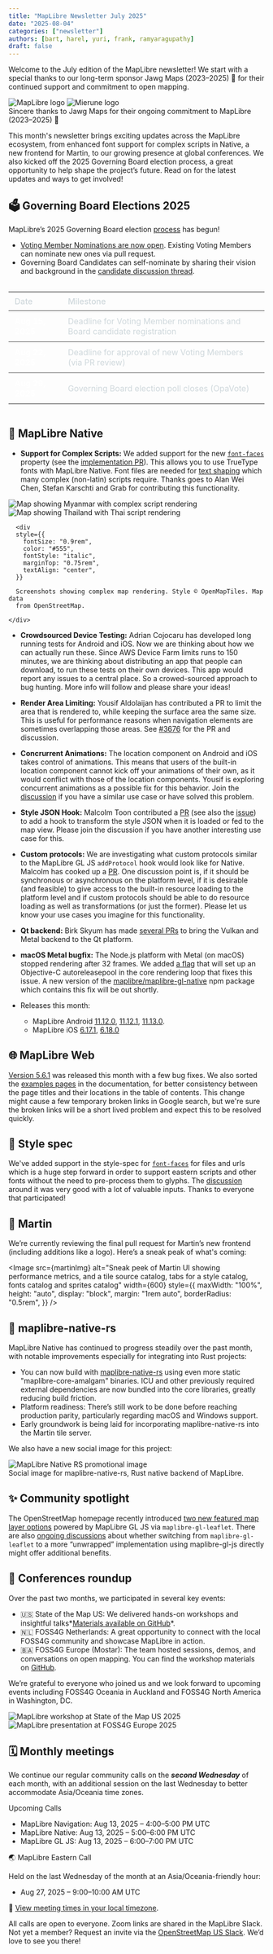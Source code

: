 ```yaml
---
title: "MapLibre Newsletter July 2025"
date: "2025-08-04"
categories: ["newsletter"]
authors: [bart, harel, yuri, frank, ramyaragupathy]
draft: false
---
```



Welcome to the July edition of the MapLibre newsletter! We start with a special thanks to our long-term sponsor Jawg Maps (2023–2025) 🙏 for their continued support and commitment to open mapping.

<div
  style={{
    backgroundColor: "white",
    padding: "2rem",
    border: "10px solid #cfd8dc",
    borderRadius: "0",
    marginBottom: "3rem",
    display: "flex",
    justifyContent: "center",
    alignItems: "center",
    gap: "2rem",
    flexWrap: "nowrap",
    overflow: "hidden",
    flexDirection: "column",
  }}
>
  <div
    style={{
      display: "flex",
      justifyContent: "center",
      alignItems: "center",
      gap: "2rem",
      flexWrap: "nowrap",
      width: "100%",
    }}
  >
    <Image
      src={maplibreLogo}
      alt="MapLibre logo"
      style={{
        width: "40%",
        maxWidth: "300px",
        height: "auto",
        objectFit: "contain",
      }}
    />
    <Image
      src={jawgmapsLogo}
      alt="Mierune logo"
      style={{
        width: "40%",
        maxWidth: "330px",
        height: "auto",
        objectFit: "contain",
      }}
    />
  </div>
  <div
    style={{
      marginTop: "1rem",
      fontSize: "1rem",
      textAlign: "center",
      color: "#263238",
      fontStyle: "italic",
    }}
  >
    Sincere thanks to Jawg Maps for their ongoing commitment to MapLibre
    (2023–2025) 🙌
  </div>
</div>

This month's newsletter brings exciting updates across the MapLibre ecosystem, from enhanced font support for complex scripts in Native, a new frontend for Martin, to our growing presence at global conferences. We also kicked off the 2025 Governing Board election process, a great opportunity to help shape the project’s future. Read on for the latest updates and ways to get involved!

## 🗳️ Governing Board Elections 2025

MapLibre’s 2025 Governing Board election [process](https://github.com/maplibre/maplibre/issues/447) has begun!

- [Voting Member Nominations are now open](https://github.com/maplibre/maplibre/issues/446). Existing Voting Members can nominate new ones via pull request.
- Governing Board Candidates can self-nominate by sharing their vision and background in the [candidate discussion thread](https://github.com/maplibre/maplibre/discussions/445).

<div style="overflow-x: auto; margin-top: 1rem; margin-bottom: 1.5rem;">
  <table style="width: 100%; border-collapse: collapse; min-width: 400px;">
    <thead>
      <tr>
        <th style="text-align: left; padding: 8px 12px; font-weight: 500; color: #cfd8dc;">
          Date
        </th>
        <th style="text-align: left; padding: 8px 12px; font-weight: 500; color: #cfd8dc;">
          Milestone
        </th>
      </tr>
    </thead>
    <tbody>
      <tr style="border-top: 1px solid #444;">
        <td style="padding: 10px 12px; font-weight: 600; color: #fff;">
          Aug 15, 2025
        </td>
        <td style="padding: 10px 12px; color: #cfd8dc;">
          Deadline for Voting Member nominations and Board candidate
          registration
        </td>
      </tr>
      <tr style="border-top: 1px solid #444;">
        <td style="padding: 10px 12px; font-weight: 600; color: #fff;">
          Aug 22, 2025
        </td>
        <td style="padding: 10px 12px; color: #cfd8dc;">
          Deadline for approval of new Voting Members (via PR review)
        </td>
      </tr>
      <tr style="border-top: 1px solid #444;">
        <td style="padding: 10px 12px; font-weight: 600; color: #fff;">
          Aug 29, 2025
        </td>
        <td style="padding: 10px 12px; color: #cfd8dc;">
          Governing Board election poll closes (OpaVote)
        </td>
      </tr>
    </tbody>
  </table>
</div>

## 📱 MapLibre Native

- **Support for Complex Scripts:** We added support for the new [`font-faces`](https://maplibre.org/maplibre-style-spec/font-faces/) property (see the [implementation PR](https://github.com/maplibre/maplibre-native/pull/3611)). This allows you to use TrueType fonts with MapLibre Native. Font files are needed for [text shaping](https://en.wikipedia.org/wiki/Text_shaping) which many complex (non-latin) scripts require. Thanks goes to Alan Wei Chen, Stefan Karschti and Grab for contributing this functionality.

<div
  style={{
    display: "flex",
    flexDirection: "column",
    alignItems: "center",
    justifyContent: "center",
    marginBottom: "1rem",
  }} >
  <div
    style={{
      display: "flex",
      flexWrap: "wrap",
      justifyContent: "center",
      alignItems: "flex-start",
      gap: "1rem",
    }}
  >
    <Image
      src={myanmarImg}
      alt="Map showing Myanmar with complex script rendering"
      style={{
        maxWidth: "200px",
        width: "100%",
        height: "auto",
        flex: "1 1 200px",
      }}
    />
    <Image
      src={thaiImg}
      alt="Map showing Thailand with Thai script rendering"
      style={{
        maxWidth: "200px",
        width: "100%",
        height: "auto",
        flex: "1 1 200px",
      }}
    />
  </div>

      <div
      style={{
        fontSize: "0.9rem",
        color: "#555",
        fontStyle: "italic",
        marginTop: "0.75rem",
        textAlign: "center",
      }}

>

      Screenshots showing complex map rendering. Style © OpenMapTiles. Map data
      from OpenStreetMap.

    </div>

</div>

- **Crowdsourced Device Testing:** Adrian Cojocaru has developed long running tests for Android and iOS. Now we are thinking about how we can actually run these. Since AWS Device Farm limits runs to 150 minutes, we are thinking about distributing an app that people can download, to run these tests on their own devices. This app would report any issues to a central place. So a crowed-sourced approach to bug hunting. More info will follow and please share your ideas!

- **Render Area Limiting:** Yousif Aldolaijan has contributed a PR to limit the area that is rendered to, while keeping the surface area the same size. This is useful for performance reasons when navigation elements are sometimes overlapping those areas. See [#3676](https://github.com/maplibre/maplibre-native/pull/3676) for the PR and discussion.

- **Concrurrent Animations:** The location component on Android and iOS takes control of animations. This means that users of the built-in location component cannot kick off your animations of their own, as it would conflict with those of the location components. Yousif is exploring concurrent animations as a possible fix for this behavior. Join the [discussion](https://github.com/maplibre/maplibre-native/issues/3667) if you have a similar use case or have solved this problem.

- **Style JSON Hook:** Malcolm Toon contributed a [PR](https://github.com/maplibre/maplibre-native/pull/3662) (see also the [issue](https://github.com/maplibre/maplibre-native/issues/3663)) to add a hook to transform the style JSON when it is loaded or fed to the map view. Please join the discussion if you have another interesting use case for this.

- **Custom protocols:** We are investigating what custom protocols similar to the MapLibre GL JS `addProtocol` hook would look like for Native. Malcolm has cooked up a [PR](https://github.com/maplibre/maplibre-native/pull/3665). One discussion point is, if it should be synchronous or asynchronous on the platform level, if it is desirable (and feasible) to give access to the built-in resource loading to the platform level and if custom protocols should be able to do resource loading as well as transformations (or just the former). Please let us know your use cases you imagine for this functionality.

- **Qt backend:** Birk Skyum has made [several PRs](https://github.com/maplibre/maplibre-native-qt/pull/216) to bring the Vulkan and Metal backend to the Qt platform.

- **macOS Metal bugfix:** The Node.js platform with Metal (on macOS) stopped rendering after 32 frames. We added [a flag](https://github.com/maplibre/maplibre-native/pull/3673) that will set up an Objective-C autoreleasepool in the core rendering loop that fixes this issue. A new version of the [maplibre/maplibre-gl-native](https://www.npmjs.com/package/@maplibre/maplibre-gl-native) npm package which contains this fix will be out shortly.

- Releases this month:
  - MapLibre Android [11.12.0](https://github.com/maplibre/maplibre-native/releases/tag/android-v11.12.0), [11.12.1](https://github.com/maplibre/maplibre-native/releases/tag/android-v11.12.1), [11.13.0](https://github.com/maplibre/maplibre-native/releases/tag/android-v11.13.0).
  - MapLibre iOS [6.17.1](https://github.com/maplibre/maplibre-native/releases/tag/ios-v6.17.1), [6.18.0](https://github.com/maplibre/maplibre-native/releases/tag/ios-v6.18.0)

## 🌐 MapLibre Web

[Version 5.6.1](https://github.com/maplibre/maplibre-gl-js/releases/tag/v5.6.1) was released this month with a few bug fixes.
We also sorted the [examples pages](https://maplibre.org/maplibre-gl-js/docs/examples/) in the documentation, for better consistency between the page titles and their locations in the table of contents.
This change might cause a few temporary broken links in Google search, but we're sure the broken links will be a short lived problem and expect this to be resolved quickly.

## 📝 Style spec

We've added support in the style-spec for [`font-faces`](https://maplibre.org/maplibre-style-spec/font-faces/) for files and urls which is a huge step forward in order to support eastern scripts and other fonts without the need to pre-process them to glyphs.
The [discussion](https://github.com/maplibre/maplibre-style-spec/pull/1204) around it was very good with a lot of valuable inputs. Thanks to everyone that participated!

## 🧩 Martin

We’re currently reviewing the final pull request for Martin’s new frontend (including additions like a logo).
Here’s a sneak peak of what's coming:

<Image
  src={martinImg}
  alt="Sneak peek of Martin UI showing performance metrics, and a tile source catalog, tabs for a style catalog, fonts catalog and sprites catalog"
  width={600}
  style={{
    maxWidth: "100%",
    height: "auto",
    display: "block",
    margin: "1rem auto",
    borderRadius: "0.5rem",
  }}
/>

## 🦀 maplibre-native-rs

MapLibre Native has continued to progress steadily over the past month, with notable improvements especially for integrating into Rust projects:

- You can now build with [maplibre-native-rs](https://github.com/maplibre/maplibre-native-rs) using even more static "maplibre-core-amalgam" binaries. ICU and other previously required external dependencies are now bundled into the core libraries, greatly reducing build friction.
- Platform readiness: There’s still work to be done before reaching production parity, particularly regarding macOS and Windows support.
- Early groundwork is being laid for incorporating maplibre-native-rs into the Martin tile server.

We also have a new social image for this project:

<div
  style={{
    display: "flex",
    flexDirection: "column",
    alignItems: "center",
    justifyContent: "center",
    marginBottom: "1.5rem",
  }}
>
  <Image
    src={nativeRsSocialImg}
    alt="MapLibre Native RS promotional image"
    width={500}
    style={{
      maxWidth: "100%",
      height: "auto",
      display: "block",
      borderRadius: "0.5rem",
    }}
  />
  <div style={{ textAlign: "center", marginTop: "0.5rem" }}>
    <span style={{ color: "#555", fontStyle: "italic", fontSize: "0.9rem" }}>
      Social image for maplibre-native-rs, Rust native backend of MapLibre.
    </span>
  </div>
</div>

## ✨ Community spotlight

The OpenStreetMap homepage recently introduced [two new featured map layer options](https://blog.openstreetmap.org/2025/07/22/vector-tiles-are-deployed-on-openstreetmap-org/) powered by MapLibre GL JS via `maplibre-gl-leaflet`. There are also [ongoing discussions](https://github.com/openstreetmap/openstreetmap-website/issues/6234) about whether switching from `maplibre-gl-leaflet` to a more “unwrapped” implementation using maplibre-gl-js directly might offer additional benefits.

## 👥 Conferences roundup

Over the past two months, we participated in several key events:

- 🇺🇸 State of the Map US: We delivered hands-on workshops and insightful talks*[Materials available on GitHub](https://github.com/maplibre/workshop/tree/sotmus-2025)*.
- 🇳🇱 FOSS4G Netherlands: A great opportunity to connect with the local FOSS4G community and showcase MapLibre in action.
- 🇧🇦 FOSS4G Europe (Mostar): The team hosted sessions, demos, and conversations on open mapping. You can find the workshop materials on [GitHub](https://github.com/maplibre/workshop/tree/foss4g-eu-2025).

We’re grateful to everyone who joined us and we look forward to upcoming events including FOSS4G Oceania in Auckland and FOSS4G North America in Washington, DC.

<div
  style={{
    display: "flex",
    flexWrap: "wrap",
    justifyContent: "center",
    alignItems: "flex-start",
    gap: "1rem",
    margin: "1.5rem 0",
  }}
>
  <Image
    src={sotmusImg}
    alt="MapLibre workshop at State of the Map US 2025"
    style={{
      width: "100%",
      maxWidth: "360px",
      height: "auto",
      flex: "1 1 300px",
      borderRadius: "0.5rem",
    }}
  />
  <Image
    src={foss4gImg}
    alt="MapLibre presentation at FOSS4G Europe 2025"
    style={{
      width: "100%",
      maxWidth: "360px",
      height: "auto",
      flex: "1 1 300px",
      borderRadius: "0.5rem",
    }}
  />
</div>

## 🗓️ Monthly meetings

We continue our regular community calls on the _**second Wednesday**_ of each month, with an additional session on the last Wednesday to better accommodate Asia/Oceania time zones.

Upcoming Calls

- MapLibre Navigation: Aug 13, 2025 – 4:00–5:00 PM UTC
- MapLibre Native: Aug 13, 2025 – 5:00–6:00 PM UTC
- MapLibre GL JS: Aug 13, 2025 – 6:00–7:00 PM UTC

🌏 MapLibre Eastern Call

Held on the last Wednesday of the month at an Asia/Oceania-friendly hour:

- Aug 27, 2025 – 9:00–10:00 AM UTC

🔗 [View meeting times in your local timezone](https://notime.zone/OWoGsA3EsL3_J).

All calls are open to everyone. Zoom links are shared in the MapLibre Slack.
Not yet a member? Request an invite via the [OpenStreetMap US Slack](https://slack.openstreetmap.us/).
We’d love to see you there!

